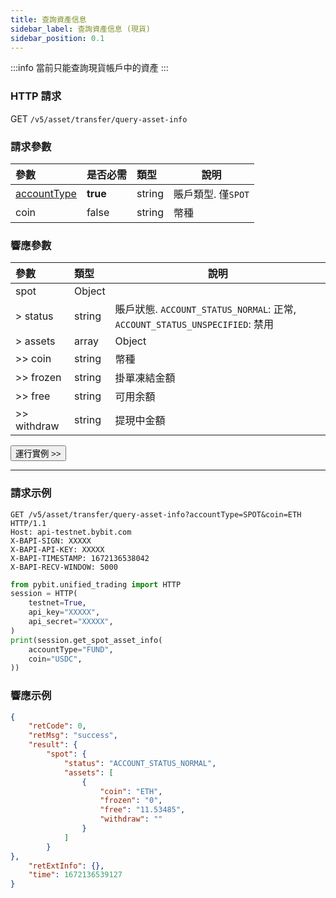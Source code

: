 ```yaml
---
title: 查詢資產信息
sidebar_label: 查詢資產信息 (現貨)
sidebar_position: 0.1
---
```


:::info
當前只能查詢現貨帳戶中的資產
:::

### HTTP 請求
GET `/v5/asset/transfer/query-asset-info`

### 請求參數
| 參數 | 是否必需 | 類型 | 說明|
|:----- |:-------|:-----|------ |
|[accountType](../enum#accounttype) |**true** |string |賬戶類型. 僅`SPOT` |
|coin |false |string |幣種 |

### 響應參數
| 參數 | 類型 | 說明|
|:----- |:-----|----- |
|spot |Object| |
|> status |string |賬戶狀態. `ACCOUNT_STATUS_NORMAL`: 正常, `ACCOUNT_STATUS_UNSPECIFIED`: 禁用 |
|> assets |array|Object |
|>> coin |string|幣種 |
|>> frozen |string|掛單凍結金額 |
|>> free |string|可用余額 |
|>> withdraw |string|提現中金額 |

<a href="/api-explorer/v5/asset/asset-info"><Button>運行實例 >></Button></a>

---

### 請求示例

<Tabs groupId="programming-languages">
<TabItem value="http" label="HTTP">

```http
GET /v5/asset/transfer/query-asset-info?accountType=SPOT&coin=ETH HTTP/1.1
Host: api-testnet.bybit.com
X-BAPI-SIGN: XXXXX
X-BAPI-API-KEY: XXXXX
X-BAPI-TIMESTAMP: 1672136538042
X-BAPI-RECV-WINDOW: 5000
```

</TabItem>
<TabItem value="python" label="Python">

```python
from pybit.unified_trading import HTTP
session = HTTP(
    testnet=True,
    api_key="XXXXX",
    api_secret="XXXXX",
)
print(session.get_spot_asset_info(
    accountType="FUND",
    coin="USDC",
))
```

</TabItem>
</Tabs>

### 響應示例

```json
{
    "retCode": 0,
    "retMsg": "success",
    "result": {
        "spot": {
            "status": "ACCOUNT_STATUS_NORMAL",
            "assets": [
                {
                    "coin": "ETH",
                    "frozen": "0",
                    "free": "11.53485",
                    "withdraw": ""
                }
            ]
        }
},
    "retExtInfo": {},
    "time": 1672136539127
}
```
